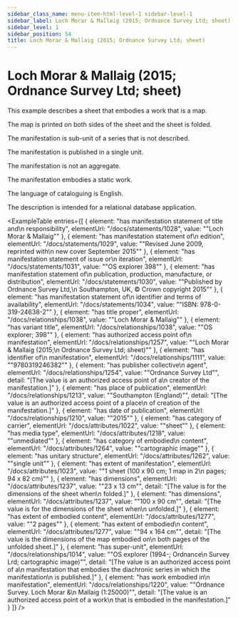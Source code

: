 ```yaml
---
sidebar_class_name: menu-item-html-level-1 sidebar-level-1
sidebar_label: Loch Morar & Mallaig (2015; Ordnance Survey Ltd; sheet)
sidebar_level: 1
sidebar_position: 54
title: Loch Morar & Mallaig (2015; Ordnance Survey Ltd; sheet)
---
```


# Loch Morar & Mallaig (2015; Ordnance Survey Ltd; sheet)

This example describes a sheet that embodies a work that is a map.

The map is printed on both sides of the sheet and the sheet is folded.

The manifestation is sub-unit of a series that is not described.

The manifestation is published in a single unit.

The manifestation is not an aggregate.

The manifestation embodies a static work.

The language of cataloguing is English.

The description is intended for a relational database application.

<ExampleTable
  entries={[
    {
      element: "has manifestation statement of title and\n                    responsibility",
      elementUrl: "/docs/statements/1028",
      value: "\"Loch Morar & Mallaig\""
    },
    {
      element: "has manifestation statement of\n                    edition",
      elementUrl: "/docs/statements/1029",
      value: "\"Revised June 2009, reprinted with\n                  new cover September 2015\""
    },
    {
      element: "has manifestation statement of issue or\n                    iteration",
      elementUrl: "/docs/statements/1031",
      value: "\"OS explorer 398\""
    },
    {
      element: "has manifestation statement of\n                    publication, production, manufacture, or distribution",
      elementUrl: "/docs/statements/1030",
      value: "\"Published by Ordnance Survey Ltd,\n                  Southampton, UK, © Crown copyright 2015\""
    },
    {
      element: "has manifestation statement of\n                    identifier and terms of availability",
      elementUrl: "/docs/statements/1034",
      value: "\"ISBN: 978-0-319-24638-2\""
    },
    {
      element: "has title proper",
      elementUrl: "/docs/relationships/1038",
      value: "\"Loch Morar & Mallaig\""
    },
    {
      element: "has variant title",
      elementUrl: "/docs/relationships/1038",
      value: "\"OS explorer; 398\""
    },
    {
      element: "has authorized access point of\n                    manifestation",
      elementUrl: "/docs/relationships/1257",
      value: "\"Loch Morar & Mallaig (2015;\n                  Ordnance Survey Ltd; sheet)\""
    },
    {
      element: "has identifier of\n                  manifestation",
      elementUrl: "/docs/relationships/1111",
      value: "\"9780319246382\""
    },
    {
      element: "has publisher collective\n                    agent",
      elementUrl: "/docs/relationships/1254",
      value: "\"Ordnance Survey Ltd\"",
      detail: "[The value is an authorized access point of a\n                      creator of the manifestation.]"
    },
    {
      element: "has place of publication",
      elementUrl: "/docs/relationships/1213",
      value: "\"Southampton (England)\"",
      detail: "[The value is an authorized access point of a place\n                      of creation of the manifestation.]"
    },
    {
      element: "has date of publication",
      elementUrl: "/docs/relationships/1210",
      value: "\"2015\""
    },
    {
      element: "has category of carrier",
      elementUrl: "/docs/attributes/1022",
      value: "\"sheet\""
    },
    {
      element: "has media type",
      elementUrl: "/docs/attributes/1218",
      value: "\"unmediated\""
    },
    {
      element: "has category of embodied\n                  content",
      elementUrl: "/docs/attributes/1264",
      value: "\"cartographic image\""
    },
    {
      element: "has unitary structure",
      elementUrl: "/docs/attributes/1262",
      value: "\"single unit\""
    },
    {
      element: "has extent of manifestation",
      elementUrl: "/docs/attributes/1023",
      value: "\"1 sheet (100 x 90 cm; 1 map in 2\n                  pages; 94 x 82 cm)\""
    },
    {
      element: "has dimensions",
      elementUrl: "/docs/attributes/1237",
      value: "\"23 x 13 cm\"",
      detail: "[The value is for the dimensions of the sheet when\n                      folded.]"
    },
    {
      element: "has dimensions",
      elementUrl: "/docs/attributes/1237",
      value: "\"100 x 90 cm\"",
      detail: "[The value is for the dimensions of the sheet when\n                      unfolded.]"
    },
    {
      element: "has extent of embodied content",
      elementUrl: "/docs/attributes/1277",
      value: "\"2 pages\""
    },
    {
      element: "has extent of embodied\n                    content",
      elementUrl: "/docs/attributes/1277",
      value: "\"94 x 164 cm\"",
      detail: "[The value is the dimensions of the map embodied on\n                      both pages of the unfolded sheet.]"
    },
    {
      element: "has super-unit",
      elementUrl: "/docs/relationships/1014",
      value: "\"OS explorer (1994-; Ordnance\n                    Survey Lrd; cartographic image)\"",
      detail: "[The value is an authorized access point of a\n                      manifestation that embodies the diachronic series in which the manifestation\n                      is published.]"
    },
    {
      element: "has work embodied in\n                      manifestation",
      elementUrl: "/docs/relationships/1220",
      value: "\"Ordnance Survey. Loch Morar &\n                    Mallaig (1:25000)\"",
      detail: "[The value is an authorized access point of a work\n                      that is embodied in the manifestation.]"
    }
  ]}
/>
